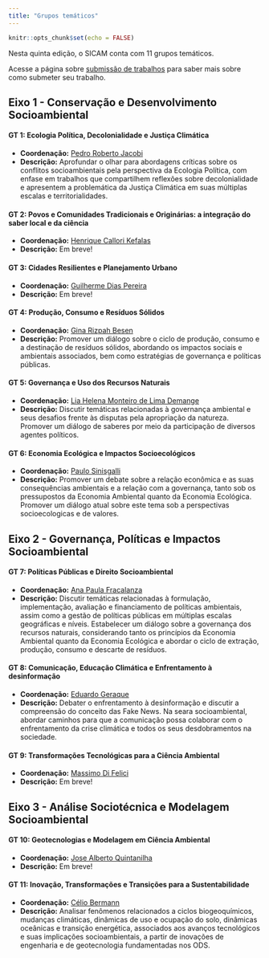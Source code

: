 ```yaml
---
title: "Grupos temáticos"
---
```


```r
knitr::opts_chunk$set(echo = FALSE)
```

<link rel="stylesheet" href="https://cdn.jsdelivr.net/gh/jpswalsh/academicons@1/css/academicons.min.css">

Nesta quinta edição, o SICAM conta com 11 grupos temáticos.

Acesse a página sobre [submissão de trabalhos](submissao.qmd) para saber mais sobre como submeter seu trabalho.

## Eixo 1 - Conservação e Desenvolvimento Socioambiental

#### GT 1: Ecologia Política, Decolonialidade e Justiça Climática

-   **Coordenação:** [Pedro Roberto Jacobi](http://lattes.cnpq.br/6799067928413168)
-   **Descrição:** Aprofundar o olhar para abordagens críticas sobre os conflitos socioambientais pela perspectiva da Ecologia Política, com enfase em trabalhos que compartilhem reflexões sobre decolonialidade e apresentem a problemática da Justiça Climática em suas múltiplas escalas e territorialidades.

#### GT 2: Povos e Comunidades Tradicionais e Originárias: a integração do saber local e da ciência

-   **Coordenação:** [Henrique Callori Kefalas](https://www.researchgate.net/profile/Henrique-Callori-Kefalas)
-   **Descrição:** Em breve!

#### GT 3: Cidades Resilientes e Planejamento Urbano

-   **Coordenação:** [Guilherme Dias Pereira](http://lattes.cnpq.br/0552367482771773)
-   **Descrição:** Em breve!

#### GT 4: Produção, Consumo e Resíduos Sólidos

-   **Coordenação:** [Gina Rizpah Besen](http://lattes.cnpq.br/8550871208092441)
-   **Descrição:** Promover um diálogo sobre o ciclo de produção, consumo e a destinação de resíduos sólidos, abordando os impactos sociais e ambientais associados, bem como estratégias de governança e políticas públicas.

#### GT 5: Governança e Uso dos Recursos Naturais

-   **Coordenação:** [Lia Helena Monteiro de Lima Demange](http://lattes.cnpq.br/3773302272955782)
-   **Descrição:** Discutir temáticas relacionadas à governança ambiental e seus desafios frente às disputas pela apropriação da natureza. Promover um diálogo de saberes por meio da participação de diversos agentes políticos.

#### GT 6: Economia Ecológica e Impactos Socioecológicos

-   **Coordenação:** [Paulo Sinisgalli](http://lattes.cnpq.br/1758254967187398)
-   **Descrição:** Promover um debate sobre a relação econômica e as suas consequências ambientais e a relação com a governança, tanto sob os pressupostos da Economia Ambiental quanto da Economia Ecológica. Promover um diálogo atual sobre este tema sob a perspectivas socioecologicas e de valores.

## Eixo 2 - Governança, Políticas e Impactos Socioambiental

#### GT 7: Políticas Públicas e Direito Socioambiental

-   **Coordenação:** [Ana Paula Fracalanza](http://lattes.cnpq.br/2494379445883981)
-   **Descrição:** Discutir temáticas relacionadas à formulação, implementação, avaliação e financiamento de políticas ambientais, assim como a gestão de políticas públicas em múltiplas escalas geográficas e níveis. Estabelecer um diálogo sobre a governança dos recursos naturais, considerando tanto os princípios da Economia Ambiental quanto da Economia Ecológica e abordar o ciclo de extração, produção, consumo e descarte de resíduos.

#### GT 8: Comunicação, Educação Climática e Enfrentamento à desinformação

-   **Coordenação:** [Eduardo Geraque](http://lattes.cnpq.br/7131696220835072)
-   **Descrição:** Debater o enfrentamento à desinformação e discutir a compreensão do conceito das Fake News. Na seara socioambiental, abordar caminhos para que a comunicação possa colaborar com o enfrentamento da crise climática e todos os seus desdobramentos na sociedade.

#### GT 9: Transformações Tecnológicas para a Ciência Ambiental

-   **Coordenação:** [Massimo Di Felici](http://lattes.cnpq.br/9759944648465918)
-   **Descrição:** Em breve!

## Eixo 3 - Análise Sociotécnica e Modelagem Socioambiental

#### GT 10: Geotecnologias e Modelagem em Ciência Ambiental

-   **Coordenação:** [Jose Alberto Quintanilha](http://lattes.cnpq.br/1334398456531126)
-   **Descrição:** Em breve!

#### GT 11: Inovação, Transformações e Transições para a Sustentabilidade

-   **Coordenação:** [Célio Bermann](http://lattes.cnpq.br/4429686299726303)
-   **Descrição:** Analisar fenômenos relacionados a ciclos biogeoquímicos, mudanças climáticas, dinâmicas de uso e ocupação do solo, dinâmicas oceânicas e transição energética, associados aos avanços tecnológicos e suas implicações socioambientais, a partir de inovações de engenharia e de geotecnologia fundamentadas nos ODS.
